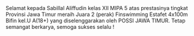 <div className="text-justify">
  Selamat kepada Sabillal Aliffudin kelas XII MIPA 5 atas prestasinya tingkat
  Provinsi Jawa Timur meraih Juara 2 (perak) Finswimming Estafet 4x100m Bifin
  kel.U A(18+) yang diselenggarakan oleh POSSI JAWA TIMUR. Tetap semangat
  berkarya, semoga sukses selalu !
</div>